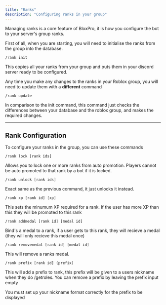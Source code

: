 ```yaml
---
title: "Ranks"
description: "Configuring ranks in your group"
---
```


Managing ranks is a core feature of BloxPro, it is how you configure the bot to your server's group ranks.

First of all, when you are starting, you will need to initialise the ranks from the group into the database.

```
/rank init
```

This copies all your ranks from your group and puts them in your discord server ready to be configured.

Any time you make any changes to the ranks in your Roblox group, you will need to update them with a **different** command

```
/rank update
```

In comparison to the init command, this command just checks the differences between your database and the roblox group, and makes the required changes.

***

## Rank Configuration[](#rank-configuration)

To configure your ranks in the group, you can use these commands

```
/rank lock [rank ids]
```

Allows you to lock one or more ranks from auto promotion. Players cannot be auto promoted to that rank by a bot if it is locked.

```
/rank unlock [rank ids]
```

Exact same as the previous command, it just unlocks it instead.

```
/rank xp [rank id] [xp]
```

This sets the minumum XP required for a rank. If the user has more XP than this they will be promoted to this rank

```
/rank addmedal [rank id] [medal id]
```

Bind's a medal to a rank, if a user gets to this rank, they will recieve a medal (they will only recieve this medal once)

```
/rank removemedal [rank id] [medal id]
```

This will remove a ranks medal.

```
/rank prefix [rank id] (prefix)
```

This will add a prefix to rank, this prefix will be given to a users nickname when they do /getroles. You can remove a prefix by leaving the prefix input empty

<Info>
  You must set up your nickname format correctly for the prefix to be displayed
</Info>
